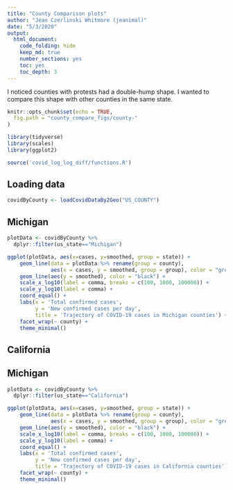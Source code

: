 ```yaml
---
title: "County Comparison plots"
author: "Jean Czerlinski Whitmore (jeanimal)"
date: "5/3/2020"
output:
  html_document:
    code_folding: hide
    keep_md: true
    number_sections: yes
    toc: yes
    toc_depth: 3
---
```


I noticed counties with protests had a double-hump shape.  I wanted to compare this shape with other counties in the same state.


```r
knitr::opts_chunk$set(echo = TRUE,
  fig.path = "county_compare_figs/county-"
)
```

```r
library(tidyverse)
library(scales)
library(ggplot2)

source('covid_log_log_diff/functions.R')
```

## Loading data

```r
covidByCounty <- loadCovidDataBy2Geo("US_COUNTY")
```

## Michigan

```r
plotData <- covidByCounty %>%
  dplyr::filter(us_state=="Michigan")
```

```r
ggplot(plotData, aes(x=cases, y=smoothed, group = state)) +
    geom_line(data = plotData %>% rename(group = county),
              aes(x = cases, y = smoothed, group = group), color = "grey") +
    geom_line(aes(y = smoothed), color = "black") +
    scale_x_log10(label = comma, breaks = c(100, 1000, 100000)) + 
    scale_y_log10(label = comma) +
    coord_equal() +
    labs(x = 'Total confirmed cases',
         y = 'New confirmed cases per day',
         title = 'Trajectory of COVID-19 cases in Michigan counties') +
    facet_wrap(~ county) +
    theme_minimal()
```


## California

## Michigan

```r
plotData <- covidByCounty %>%
  dplyr::filter(us_state=="California")
```

```r
ggplot(plotData, aes(x=cases, y=smoothed, group = state)) +
    geom_line(data = plotData %>% rename(group = county),
              aes(x = cases, y = smoothed, group = group), color = "grey") +
    geom_line(aes(y = smoothed), color = "black") +
    scale_x_log10(label = comma, breaks = c(100, 1000, 100000)) + 
    scale_y_log10(label = comma) +
    coord_equal() +
    labs(x = 'Total confirmed cases',
         y = 'New confirmed cases per day',
         title = 'Trajectory of COVID-19 cases in California counties') +
    facet_wrap(~ county) +
    theme_minimal()
```